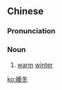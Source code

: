 ==Chinese==
{{zh-forms}}

===Pronunciation===
{{zh-pron
|m=nuǎndōng
|cat=n
}}

===Noun===
{{zh-noun}}

# [[warm]] [[winter]]

[[ko:暖冬]]